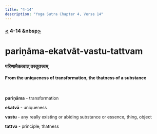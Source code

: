 ```yaml
---
title: "4-14"
description: "Yoga Sutra Chapter 4, Verse 14"
---
```


### [<](/Chapter-4/4-13/) 4-14 &nbsp[>](/Chapter-4/4-15/)

# pariṇāma-ekatvāt-vastu-tattvam

### परिणामैकत्वात् वस्तुतत्त्वम्

#### From the uniqueness of transformation, the thatness of a substance

<br />

**pariṇāma** - transformation

**ekatvā** - uniqueness

**vastu** - any really existing or abiding substance or essence, thing, object

**tattva** - principle; thatness
